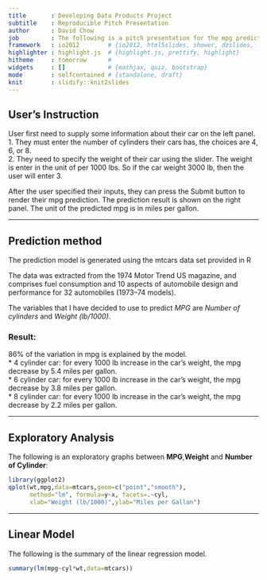 ```yaml
---
title       : Developing Data Products Project 
subtitle    : Reproducible Pitch Presentation 
author      : David Chow
job         : The following is a pitch presentation for the mpg predictition application. 
framework   : io2012        # {io2012, html5slides, shower, dzslides, ...}
highlighter : highlight.js  # {highlight.js, prettify, highlight}
hitheme     : tomorrow      # 
widgets     : []            # {mathjax, quiz, bootstrap}
mode        : selfcontained # {standalone, draft}
knit        : slidify::knit2slides
---
```


## User's Instruction

User first need to supply some information about their car on the left panel.      
1. They must enter the number of cylinders their cars has, the choices are 4, 6, or 8.       
2. They need to specify the weight of their car using the slider. The weight is enter in the unit of per 1000 lbs. So if the car weight 3000 lb, then the user will enter 3.     
      
After the user specified their inputs, they can press the Submit button to render their mpg prediction. The prediction result is shown on the right panel. The unit of the predicted mpg is in miles per gallon.

---

## Prediction method

The prediction model is generated using the mtcars data set provided in R    

The data was extracted from the 1974 Motor Trend US magazine, and comprises fuel consumption and 10 aspects of automobile design and performance for 32 automobiles (1973–74 models).  

The variables that I have decided to use to predict *MPG* are *Number of cylinders* and *Weight (lb/1000)*.        

### Result:   
86% of the variation in mpg is explained by the model.          
* 4 cylinder car: for every 1000 lb increase in the car's weight, the mpg decrease by 5.4 miles per gallon.      
* 6 cylinder car: for every 1000 lb increase in the car's weight, the mpg decrease by 3.8 miles per gallon.      
* 8 cylinder car: for every 1000 lb increase in the car's weight, the mpg decrease by 2.2 miles per gallon.

---

## Exploratory Analysis

The following is an exploratory graphs between **MPG**,**Weight** and **Number of Cylinder**:    

```r
library(ggplot2)
qplot(wt,mpg,data=mtcars,geom=c("point","smooth"),
      method="lm", formula=y~x, facets=.~cyl,
      xlab="Weight (lb/1000)",ylab="Miles per Gallon")
```


---

## Linear Model

The following is the summary of the linear regression model.   
```r
summary(lm(mpg~cyl*wt,data=mtcars))
```

    



